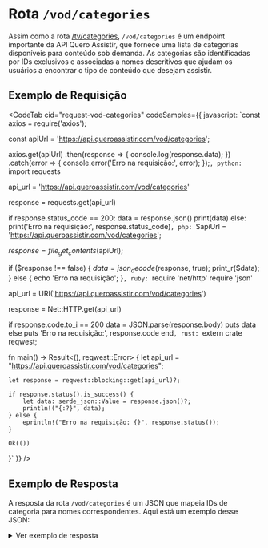 
# Rota `/vod/categories`

Assim como a rota [/tv/categories](/tv/categories), `/vod/categories` é um endpoint importante da API Quero Assistir, que fornece uma lista de categorias disponíveis para conteúdo sob demanda. As categorias são identificadas por IDs exclusivos e associadas a nomes descritivos que ajudam os usuários a encontrar o tipo de conteúdo que desejam assistir.

## Exemplo de Requisição

<CodeTab cid="request-vod-categories" codeSamples={{
  javascript: `const axios = require('axios');

const apiUrl = 'https://api.queroassistir.com/vod/categories';

axios.get(apiUrl)
  .then(response => {
    console.log(response.data);
  })
  .catch(error => {
    console.error('Erro na requisição:', error);
    });`,
  python: `import requests

api_url = 'https://api.queroassistir.com/vod/categories'

response = requests.get(api_url)

if response.status_code == 200:
    data = response.json()
    print(data)
else:
    print('Erro na requisição:', response.status_code)`,
  php: `$apiUrl = 'https://api.queroassistir.com/vod/categories';

$response = file_get_contents($apiUrl);

if ($response !== false) {
    $data = json_decode($response, true);
    print_r($data);
} else {
    echo 'Erro na requisição';
}`,
  ruby: `require 'net/http'
require 'json'

api_url = URI('https://api.queroassistir.com/vod/categories')

response = Net::HTTP.get(api_url)

if response.code.to_i == 200
  data = JSON.parse(response.body)
  puts data
else
  puts 'Erro na requisição:', response.code
end`,
  rust: `extern crate reqwest;

fn main() -> Result<(), reqwest::Error> {
    let api_url = "https://api.queroassistir.com/vod/categories";

    let response = reqwest::blocking::get(api_url)?;

    if response.status().is_success() {
        let data: serde_json::Value = response.json()?;
        println!("{:?}", data);
    } else {
        eprintln!("Erro na requisição: {}", response.status());
    }

    Ok(())
}`
}} />

## Exemplo de Resposta

A resposta da rota `/vod/categories` é um JSON que mapeia IDs de categoria para nomes correspondentes. Aqui está um exemplo desse JSON:

<details>
  <summary>Ver exemplo de resposta</summary>
  ```json copy
  {
  "0": "Ação",
  "1": "Aventura",
  "2": "Animação",
  "3": "Comédia",
  "4": "Crime",
  "5": "Documentário",
  "6": "Drama",
  "7": "Família",
  "8": "Fantasia",
  "9": "História",
  "10": "Horror",
  "11": "Mistério",
  "12": "Romance",
  "13": "Terror",
  "14": "Ficção Científica",
  "15": "Anime",
  "16": "Reality"
}
  ```
</details>